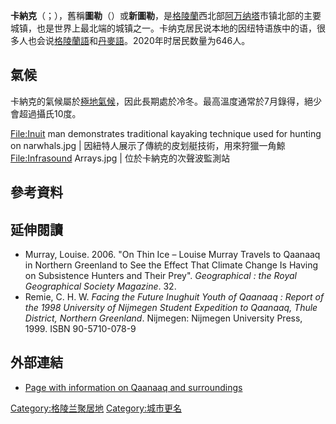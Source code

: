 {{otheruses}}
{{Infobox settlement
|name = 卡納克<br />Qaanaaq
|other_name = 圖勒<br />Thule
|image_skyline = Qaanaaq, Greenland.jpg
|imagesize = 250px
|image_caption = 卡納克
|image_shield =
|shield_size =
|image = [[File:Greenland_map.svg|250px]]
|pushpin_map = Greenland
| subdivision_type        = 國家
| subdivision_name        = {{Flag|Kingdom of Denmark}}
| subdivision_type1       = [[構成國|構成國]]
| subdivision_name1       = {{Flag|Greenland}}
| subdivision_type2       = [[格陵兰行政区划|市镇]]
| subdivision_name2       = [[File:Avannaata-coat-of-arms.jpg|20px]] [[阿万纳塔|阿万纳塔]]
|government_footnotes =
|leader_title =
|leader_name =
|established_title = 最早定居
|established_date = 公元前2千年
|population_as_of = 2020
|population_total = 646
|timezone = [[UTC−03:00|UTC-3]]<ref>{{Cite web |url=http://www.airgreenland.com/ |title=存档副本 |accessdate=2017-05-09 |archive-date=2016-04-22 |archive-url=https://web.archive.org/web/20160422043815/http://www.airgreenland.com/ |dead-url=no }}</ref>
|latd=77|latm=28|lats=00|latNS=N
|longd=69|longm=13|longs=50|longEW=W
|coordinates_display = inline,title
|coordinates_region = GL
|postal_code_type = Postal code
|postal_code = 3971
|website =
}}
'''卡納克'''（{{lang-kl|Qaanaaq}}；{{IPA-kl|qaːnaːq|读音：}}），舊稱'''圖勒'''（{{lang-da|Thule}}）或'''新圖勒'''，是[[格陵蘭|格陵蘭]]西北部[[阿万纳塔|阿万纳塔]]市镇北部的主要城镇，也是世界上最北端的城镇之一。卡纳克居民说本地的因纽特语族中的{{le|Inuktun}}语，很多人也会说[[格陵蘭語|格陵蘭語]]和[[丹麥語|丹麥語]]。2020年时居民数量为646人。

== 氣候 ==
卡納克的氣候屬於[[極地氣候|極地氣候]]，因此長期處於冷冬。最高溫度通常於7月錄得，絕少會超過攝氏10度。

{{Weather box|location = 卡納克
|metric first = yes
|single line = yes
|Jan record high C = 5
|Feb record high C = 1
|Mar record high C = 2
|Apr record high C = 6
|May record high C = 12
|Jun record high C = 20
|Jul record high C = 19
|Aug record high C = 17
|Sep record high C = 10
|Oct record high C = 5
|Nov record high C = 3
|Dec record high C = 3
|year record high C = 20
|Jan high C = -19.0
|Feb high C = -20.6
|Mar high C = -20.1
|Apr high C = -12.8
|May high C = -2.6
|Jun high C = 4.2
|Jul high C = 7.4
|Aug high C = 6.2
|Sep high C = 0.6
|Oct high C = -6.7
|Nov high C = -12.9
|Dec high C = -17.8
|year high C = -7.8
|Jan mean C = -23.3
|Feb mean C = -24.6
|Mar mean C = -24.1
|Apr mean C = -17.0
|May mean C = -5.6
|Jun mean C = 1.5
|Jul mean C = 4.6
|Aug mean C = 3.8
|Sep mean C = -1.7
|Oct mean C = -9.8
|Nov mean C = -16.6
|Dec mean C = -21.6
|year mean C = -11.2
|Jan low C = -27.0
|Feb low C = -28.4
|Mar low C = -27.8
|Apr low C = -21.0
|May low C = -8.6
|Jun low C = -0.7
|Jul low C = 2.1
|Aug low C = 1.6
|Sep low C = -4.0
|Oct low C = -12.8
|Nov low C = -20.1
|Dec low C = -25.0
|year low C = -14.3
|Jan record low C = -40
|Feb record low C = -58
|Mar record low C = -41
|Apr record low C = -34
|May record low C = -22
|Jun record low C = -7
|Jul record low C = -3
|Aug record low C = -6
|Sep record low C = -17
|Oct record low C = -31
|Nov record low C = -33
|Dec record low C = -46
|year record low C = -58
|Jan precipitation mm = 6
|Feb precipitation mm = 6
|Mar precipitation mm = 4
|Apr precipitation mm = 6
|May precipitation mm = 7
|Jun precipitation mm = 7
|Jul precipitation mm = 16
|Aug precipitation mm = 24
|Sep precipitation mm = 18
|Oct precipitation mm = 12
|Nov precipitation mm = 10
|Dec precipitation mm = 8
|year precipitation mm = 124
|unit precipitation days = 1.0 mm
|Jan precipitation days = 2
|Feb precipitation days = 2
|Mar precipitation days = 1
|Apr precipitation days = 2
|May precipitation days = 2
|Jun precipitation days = 2
|Jul precipitation days = 4
|Aug precipitation days = 4
|Sep precipitation days = 4
|Oct precipitation days = 3
|Nov precipitation days = 3
|Dec precipitation days = 2
|year precipitation days = 31
|Jan humidity = 64
|Feb humidity = 63
|Mar humidity = 63
|Apr humidity = 62
|May humidity = 63
|Jun humidity = 69
|Jul humidity = 71
|Aug humidity = 72
|Sep humidity = 69
|Oct humidity = 69
|Nov humidity = 66
|Dec humidity = 67
|year humidity = 67
|Jan sun = 0
|Feb sun = 8
|Mar sun = 150
|Apr sun = 251
|May sun = 316
|Jun sun = 273
|Jul sun = 271
|Aug sun = 175
|Sep sun = 155
|Oct sun = 49
|Nov sun = 0
|Dec sun = 0
|year sun = 1648
|source 1 = NOAA<ref name = NOAA1>{{cite web
| url = ftp://dossier.ogp.noaa.gov/GCOS/WMO-Normals/RA-VI/GL/04202.TXT
| title = Thule Air Base Climate Normals 1961-1990
| publisher = [[美国国家海洋和大气管理局|美国国家海洋和大气管理局]]
| accessdate = February 14, 2013}}</ref><ref name = NOAA2>{{cite web
| url = ftp://dossier.ogp.noaa.gov/GCOS/WMO-Normals/RA-VI/GL/00034204.TXT
| title = Thule Climate Normals 1961-1990
| publisher = [[美国国家海洋和大气管理局|美国国家海洋和大气管理局]]
| accessdate = February 14, 2013}}</ref>
|source 2 = BBC Weather<ref name="qaanaaq">[http://www.bbc.co.uk/weather/3831208] {{Wayback|url=http://www.bbc.co.uk/weather/3831208 |date=20170315182541 }}. Retrieved 23 December 2011.</ref>
|date=August 2010}}

<gallery mode="packed" heights="130px">
File:Inuit man demonstrates traditional kayaking technique used for hunting on narwhals.jpg | 因紐特人展示了傳統的皮划艇技術，用來狩獵一角鯨
File:Infrasound Arrays.jpg | 位於卡納克的次聲波監測站
</gallery>

== 參考資料 ==
{{Reflist|2}}

== 延伸閱讀 ==
<div class="references-small">
* Murray, Louise. 2006. "On Thin Ice – Louise Murray Travels to Qaanaaq in Northern Greenland to See the Effect That Climate Change Is Having on Subsistence Hunters and Their Prey". ''Geographical : the Royal Geographical Society Magazine''. 32.
* Remie, C. H. W. ''Facing the Future Inughuit Youth of Qaanaaq : Report of the 1998 University of Nijmegen Student Expedition to Qaanaaq, Thule District, Northern Greenland''. Nijmegen: Nijmegen University Press, 1999. ISBN 90-5710-078-9
</div>

== 外部連結 ==
{{Commonscat|Qaanaaq}}
* [https://web.archive.org/web/20100613145103/http://www.reocities.com/TheTropics/Resort/9292/uspage2.html Page with information on Qaanaaq and surroundings]

[[Category:格陵兰聚居地|Category:格陵兰聚居地]]
[[Category:城市更名|Category:城市更名]]
